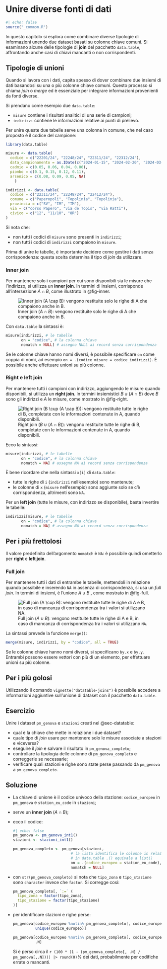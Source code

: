 # Unire diverse fonti di dati {#sec-join}

```r
#| echo: false
source("_common.R")
```

In questo capitolo si esplora come combinare diverse tipologie di informazioni unendo due dataset basati su colonne chiave comuni. Si esaminano alcune delle tipologie di **join** del pacchetto `data.table`, affrontando anche casi di chiavi mancanti o non corrispondenti.

## Tipologie di unioni

Quando si lavora con i dati, capita spesso di dover combinare due insiemi di dati basandosi su una o più colonne chiave comuni. Questo processo si chiama *join* o *merge* ed è essenziale per integrare informazioni provenienti da fonti diverse.

Si prendano come esempio due `data.table`:

- `misure` contiene i risultati analitici di una serie di campioni;
- `indirizzi` contiene le informazioni relative ai punti di prelievo.

Per unire queste due tabelle serve una colonna in comune, che nel caso proposto è il codice del campione:

```r
library(data.table)

misure <- data.table(
  codice = c("22201/24", "22248/24", "22311/24", "22312/24"),
  data_campionamento = as.IDate(c("2024-01-15", "2024-02-20", "2024-03-10", "2024-03-10")),
  cadmio = c(0.05, 0.06, 0.04, 0.06),
  piombo = c(0.1, 0.15, 0.12, 0.11),
  arsenico = c(0.08, 0.09, 0.05, NA)
    )

indirizzi <- data.table(
  codice = c("22311/24", "22248/24", "22412/24"),
  comune = c("Paperopoli", "Topolinia", "Topolinia"),
  provincia = c("SV", "IM", "IM"),
  via = c("corso Papero", "via de Topis", "via Ratti"),
  civico = c("12", "11/10", "8R")
)
```

Si nota che:

- non tutti i codici di `misure` sono presenti in `indirizzi`;
- non tutti i codici di `indirizzi` compaiono in `misure`.

Prima di unire le tabelle, è importante decidere come gestire i dati senza corrispondenza: questa scelta determina il tipo di *join* da utilizzare.

### Inner join {#sec-inner}

Per mantenere solo i campioni per cui sono disponibili sia le misure che l'indirizzo, si utilizza un **inner join**. In termini di insiemi, corrisponde all'intersezione $A \cap B$, come illustrato in @fig-inner.

![Inner join ($A \cap B$): vengono restituite solo le righe di A che compaiono anche in B.](images/inner_join.png){#fig-inner}

Con `data.table` la sintassi è:

```r
misure[indirizzi, # le tabelle
       on = "codice", # la colonna chiave
       nomatch = NULL] # assegno NULL ai record senza corrispondenza
```

Se le colonne chiave hanno nomi diversi, è possibile specificare `on` come coppia di nomi, ad esempio `on = .(codice_misure = codice_indirizzi)`. È possibile anche effettuare unioni su più colonne.

### Right e left join {#sec-left}

Per mantenere tutti i campioni con indirizzo, aggiungendo le misure quando disponibili, si utilizza un **right join**. In termini insiemistici $B\cup(A\cap B)$ dove $B$ sono gli indirizzi e $A$ le misure, come mostrato in @fig-right.

![Right join ($B \cup (A \cap B)$): vengono restituite tutte le righe di B, completate con le informazioni contenute in A, quando disponibili.](images/right_join.png){#fig-right}

Ecco la sintassi:

```r
misure[indirizzi, # le tabelle
       on = "codice", # la colonna chiave
       nomatch = NA] # assegno NA ai record senza corrispondenza
```

È bene ricordare che nella sintassi `x[i]` di `data.table`:

- tutte le righe di `i` (`indirizzi` nell'esempio) sono mantenute;
- le colonne di `x` (`misure` nell'esempio) sono aggiunte solo se c'è corrispondenza, altrimenti sono `NA`.

Per un **left join** (tutte le misure, con indirizzo se disponibile), basta invertire le tabelle:

```r
indirizzi[misure, # le tabelle
       on = "codice", # la colonna chiave
       nomatch = NA] # assegno NA ai record senza corrispondenza
```

::: {.callout-tip}

## Per i più frettolosi

Il valore predefinito dell'argomento `nomatch` è `NA`: è possibile quindi ometterlo per **right** e **left join**.

:::

### Full join

Per mantenere tutti i dati di entrambe le tabelle, mettendoli in relazione quando possibile e inserendo `NA` in assenza di corrispondenza, si usa un *full join*. In termini di insiemi, è l'unione $A \cup B$ , come mostrato in @fig-full.

![Full join ($A \cup B$): vengono restituite tutte le righe di A e B, in caso di mancanza di corrispondenza tra i valori si utilizzano `NA`.](images/full_join.png){#fig-full}

La sintassi prevede la funzione `merge()`:
```r
merge(misure, indirizzi, by = "codice", all = TRUE)
```

Se le colonne chiave hanno nomi diversi, si specificano `by.x` e `by.y`. Entrambi possono essere vettori con più di un elemento, per effettuare unioni su più colonne.

::: callout-tip
## Per i più golosi

Utilizzando il comando `vignette("datatable-joins")` è possibile accedere a informazioni aggiuntive sull'unione di dataset con il pacchetto `data.table`.
:::

::: panel-tabset
## Esercizio

Unire i dataset `pm_genova` e `stazioni` creati nel @sec-datatable:

- qual è la chiave che mette in relazione i due dataset?
- quale tipo di *join* usare per mantenere solo le misure associate a stazioni e viceversa?
- eseguire il *join* e salvare il risultato in `pm_genova_completo`;
- controllare la tipologia delle colonne di `pm_genova_completo` e correggerle se necessarie;
- verificare quali stazioni e righe sono state perse passando da `pm_genova` a `pm_genova_completo`.

## Soluzione

- La chiave di unione è il codice univoco della stazione: `codice_europeo` in `pm_genova` e `station_eu_code` in `stazioni`;
- serve un **inner join** ($A \cap B$);
- ecco il codice:

  ```r
  #| echo: false
  pm_genova <- pm_genova_int1()
  stazioni <- stazioni_int1()
  ```

  ```r
  pm_genova_completo <- pm_genova[stazioni,
                            # la lista identifica le colonne in relazione
                            # in data.table .() equivale a list()
                            on = .(codice_europeo = station_eu_code),
                            nomatch = NULL]
  ```
- con `str(pm_genova_completo)` si nota che `tipo_zona` e `tipo_stazione` sono `character` invece che `factor`. Si corregge così:

  ```r
  pm_genova_completo[, `:=` (
    tipo_zona = factor(tipo_zona),
    tipo_stazione = factor(tipo_stazione)
  )]
  ```
- per identificare stazioni e righe perse:

  ```r
  pm_genova[codice_europeo %notin% pm_genova_completo[, codice_europeo],
            unique(codice_europeo)]
  
  pm_genova[codice_europeo %notin% pm_genova_completo[, codice_europeo],
            .N]
  ```
  
  Si è perso circa il `r (100 * (1 - (pm_genova_completo[, .N] / pm_genova[,.N]))) |> round(0)`% dei dati, probabilmente per codifiche errate o mancanti.

:::

